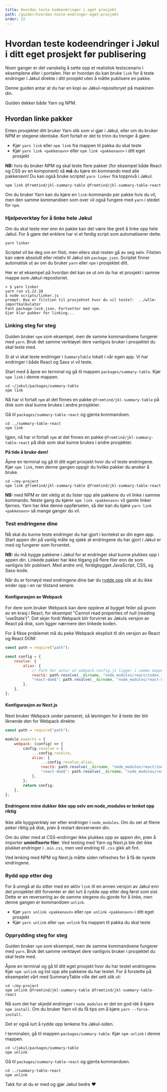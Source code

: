 ```yaml
---
title: Hvordan teste kodeendringer i eget prosjekt
path: /guider/hvordan-teste-endringer-eget-prosjekt
order: 22
---
```


# Hvordan teste kodeendringer i Jøkul i ditt eget prosjekt før publisering

<Ingress>
    Noen ganger er det vanskelig å sette opp et realistisk testscenario i eksemplene eller i portalen. Her er hvordan du
    kan bruke <code>link</code> for å teste endringer i Jøkul direkte i ditt prosjekt uten å måtte publisere en pakke.
</Ingress>

Denne guiden antar at du har en kopi av Jøkul-repositoryet på maskinen din.

Guiden dekker både Yarn og NPM.

## Hvordan linke pakker

Enten prosjektet ditt bruker Yarn slik som vi gjør i Jøkul, eller om du bruker NPM er stegene identiske. Kort fortalt er det to trinn du trenger å gjøre:

-   Kjør `yarn link` eller `npm link` fra mappen til pakka du skal teste
-   Kjør `yarn link <pakkenavn>` eller `npm link <pakkenavn>` i ditt eget prosjekt

**NB:** hvis du bruker NPM og skal teste flere pakker (for eksempel både React og CSS av en komponent) så **må** du kjøre én kommando med alle pakkenavn! Du kan også bruke scriptet `yarn linker` fra toppnivå i Jøkul.

```
npm link @fremtind/jkl-summary-table @fremtind/jkl-summary-table-react
```

Om du bruker Yarn kan du kjøre en `link`-kommando per pakke hvis du vil, men den samme kommandoen som over vil også fungere med `yarn` i stedet for `npm`.

### Hjelpeverktøy for å linke hele Jøkul

Om du skal teste mer enn én pakke kan det være like greit å linke opp hele Jøkul. For å gjøre det enklere har vi et ferdig script som automatiserer dette.

```
yarn linker
```

Scriptet vil be deg om en filsti, men ellers skal resten gå av seg selv. Filstien kan være absolutt eller relativ til Jøkul sin `package.json`. Scriptet finner automatisk ut av om du bruker `yarn` eller `npm` i prosjektet ditt.

Her er et eksempel på hvordan det kan se ut om du har et prosjekt i samme mappe som Jøkul-repositoriet.

```
> $ yarn linker
yarn run v1.22.18
$ node scripts/linker.js
prompt: Hva er filstien til prosjektet hvor du vil teste?:  ../wllm-importkalkulator
Fant package-lock.json. Fortsetter med npm.
Gjør klar pakker for linking...
```

### Linking steg for steg

<div className="jkl-portal-paragraph">
    <InfoMessageBox role="none presentation" fullWidth>
        <p className="jkl-small">
            Guiden bruker <code>npm</code> som eksempel, men de samme kommandoene fungerer med <code>yarn</code>. Bruk
            det samme verktøyet dere vanligvis bruker i prosjektet du skal teste med.
        </p>
    </InfoMessageBox>
</div>

Si at vi skal teste endringer i `SummaryTable` lokalt i vår egen app. Vi har endringer i både React og Sass vi vil teste.

Start med å åpne en terminal og gå til mappen `packages/summary-table`. Kjør `npm link` i denne mappen.

```
cd ~/jokul/packages/summary-table
npm link
```

Nå har vi fortalt `npm` at det finnes en pakke `@fremtind/jkl-summary-table` på disk som skal kunne brukes i andre prosjekter.

Gå til `packages/summary-table-react` og gjenta kommandoen.

```
cd ../summary-table-react
npm link
```

Igjen, nå har vi fortalt `npm` at det finnes en pakke `@fremtind/jkl-summary-table-react` på disk som skal kunne brukes i andre prosjekter.

**På tide å bruke dem!**

Åpne en terminal og gå til ditt eget prosjekt hvor du vil teste endringene. Kjør `npm link`, men denne gangen oppgir du hvilke pakker du ønsker å bruke.

```
cd ~/my-project
npm link @fremtind/jkl-summary-table @fremtind/jkl-summary-table-react
```

**NB:** med NPM er det viktig at du lister opp alle pakkene du vil linke i samme kommando. Neste gang du kjører `npm link <pakkenavn>` vil gamle linker fjernes. Yarn har ikke denne oppførselen, så der kan du kjøre `yarn link <pakkenavn>` så mange ganger du vil.

### Test endringene dine

Nå skal du kunne teste endringer du har gjort i kontekst av din egen app. Start appen din på vanlig måte og sjekk at endringene du har gjort i Jøkul er med og fungerer som forventet.

**NB:** du må bygge pakkene i Jøkul for at endringer skal kunne plukkes opp i appen din. Linkede pakker har ikke tilgang på flere filer enn de som vanligvis blir publisert. Med andre ord, ferdigbygget JavaScript, CSS, og Sass-kode.

Når du er fornøyd med endringene dine bør du [rydde opp](#rydd-opp-etter-deg) slik at du ikke ender opp i en rar tilstand senere.

#### Konfigurasjon av Webpack

For dere som bruker Webpack kan dere oppleve at bygget feiler på grunn av en krasj i React, for eksempel "Cannot read properties of null (reading 'useState')". Det skjer fordi Webpack blir forvirret av Jøkuls versjon av React på disk, som ligger nærmere den linkede koden.

For å fikse problemet må du peke Webpack eksplisit til din versjon av React og React DOM:

```js
const path = require("path");

const config = {
    resolve: {
        alias: {
            // Path her antar at webpack.config.js ligger i samme mappe som node_modules/
            react$: path.resolve(__dirname, "node_modules/react/index.js"),
            "react-dom$": path.resolve(__dirname, "node_modules/react-dom/index.js"),
        },
    },
};
```

#### Konfigurasjon av Next.js

Next bruker Webpack under panseret, så løsningen for å teste der blir liknende den for Webpack direkte:

```js
const path = require("path");

module.exports = {
    webpack: (config) => {
        config.resolve = {
            ...config.resolve,
            alias: {
                ...config.resolve.alias,
                react$: path.resolve(__dirname, "node_modules/react/index.js"),
                "react-dom$": path.resolve(__dirname, "node_modules/react-dom/index.js"),
            },
        };
        return config;
    },
};
```

#### Endringene mine dukker ikke opp selv om node_modules er lenket opp riktig

Ikke alle byggverktøy ser etter endringer i `node_modules`. Om du ser at filene peker riktig på disk, prøv å restart devserveren din.

Om du sliter med at CSS-endringer ikke plukkes opp av appen din, prøv å importer **uminifiserte filer**. Ved testing med Yarn og Next.js ble det ikke plukket endringer i `.min.css`, men ved endring til `.css` gikk alt fint.

Ved lenking med NPM og Next.js måtte siden refreshes for å få de nyeste endringene.

### Rydd opp etter deg

For å unngå at du sitter med en aktiv `link` til en annen versjon av Jøkul enn det prosjektet ditt forventer er det lurt å rydde opp etter deg først som sist. Dette er en reversering av de samme stegene du gjorde for å linke, men denne gangen er kommandoen `unlink`.

-   Kjør `yarn unlink <pakkenavn>` eller `npm unlink <pakkenavn>` i ditt eget prosjekt
-   Kjør `yarn unlink` eller `npm unlink` fra mappen til pakka du skal teste

### Opprydding steg for steg

<div className="jkl-portal-paragraph">
    <InfoMessageBox role="none presentation" fullWidth>
        <p className="jkl-small">
            Guiden bruker <code>npm</code> som eksempel, men de samme kommandoene fungerer med <code>yarn</code>. Bruk
            det samme verktøyet dere vanligvis bruker i prosjektet du skal teste med.
        </p>
    </InfoMessageBox>
</div>

Åpne en terminal og gå til ditt eget prosjekt hvor du har testet endringene. Kjør `npm unlink` og list opp alle pakkene du har testet. For å forstette på eksempelet vårt med SummaryTable ville det sett slik ut:

```
cd ~/my-project
npm unlink @fremtind/jkl-summary-table @fremtind/jkl-summary-table-react
```

Nå som det har skjedd endringer i `node_modules` er det en god idé å kjøre `npm install`. Om du bruker Yarn vil du få tips om å kjøre `yarn --force-install`.

Det er også lurt å rydde opp lenkene fra Jøkul-siden.

I terminalen, gå til mappen `packages/summary-table`. Kjør `npm unlink` i denne mappen.

```
cd ~/jokul/packages/summary-table
npm unlink
```

Gå til `packages/summary-table-react` og gjenta kommandoen.

```
cd ../summary-table-react
npm unlink
```

Takk for at du er med og gjør Jøkul bedre ♥️
